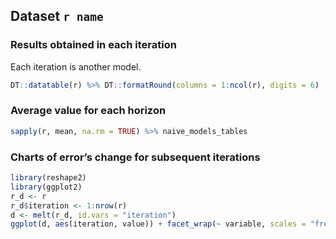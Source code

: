 ## Dataset `r name`

### Results obtained in each iteration

Each iteration is another model.

```r
DT::datatable(r) %>% DT::formatRound(columns = 1:ncol(r), digits = 6)
```

### Average value for each horizon

```r
sapply(r, mean, na.rm = TRUE) %>% naive_models_tables
```

### Charts of error's change for subsequent iterations

```r
library(reshape2)
library(ggplot2)
r_d <- r
r_d$iteration <- 1:nrow(r)
d <- melt(r_d, id.vars = "iteration")
ggplot(d, aes(iteration, value)) + facet_wrap(~ variable, scales = "free") + geom_line()
```
